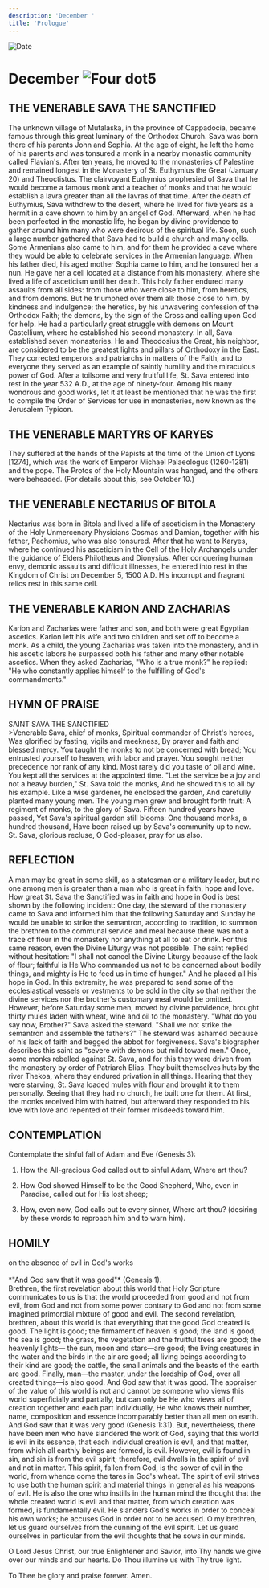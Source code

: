 ```yaml
---
description: 'December '
title: 'Prologue'
---
```


<RunningHead />
<Image src="/title-imprint.png" height={68} width={50} alt="Date" className="title-imprint"/>

# <div id="date">December <Image className="four-dot" src="/four-dot.png" height={15} width={15} alt="Four dot" />5</div>

## THE VENERABLE SAVA THE SANCTIFIED

The unknown village of Mutalaska, in the province of Cappadocia, became famous through this great luminary of the Orthodox Church. Sava was born there of his parents John and Sophia. At the age of eight, he left the home of his parents and was tonsured a monk in a nearby monastic community called Flavian's. After ten years, he moved to the monasteries of Palestine and remained longest in the Monastery of St. Euthymius the Great (January 20) and Theoctistus. The clairvoyant Euthymius prophesied of Sava that he would become a famous monk and a teacher of monks and that he would establish a lavra greater than all the lavras of that time. After the death of Euthymius, Sava withdrew to the desert, where he lived for five years as a hermit in a cave shown to him by an angel of God. Afterward, when he had been perfected in the monastic life, he began by divine providence to gather around him many who were desirous of the spiritual life. Soon, such a large number gathered that Sava had to build a church and many cells. Some Armenians also came to him, and for them he provided a cave where they would be able to celebrate services in the Armenian language. When his father died, his aged mother Sophia came to him, and he tonsured her a nun. He gave her a cell located at a distance from his monastery, where she lived a life of asceticism until her death. This holy father endured many assaults from all sides: from those who were close to him, from heretics, and from demons. But he triumphed over them all: those close to him, by kindness and indulgence; the heretics, by his unwavering confession of the Orthodox Faith; the demons, by the sign of the Cross and calling upon God for help. He had a particularly great struggle with demons on Mount Castellium, where he established his second monastery. In all, Sava established seven monasteries. He and Theodosius the Great, his neighbor, are considered to be the greatest lights and pillars of Orthodoxy in the East. They corrected emperors and patriarchs in matters of the Faith, and to everyone they served as an example of saintly humility and the miraculous power of God. After a toilsome and very fruitful life, St. Sava entered into rest in the year 532 A.D., at the age of ninety-four. Among his many wondrous and good works, let it at least be mentioned that he was the first to compile the Order of Services for use in monasteries, now known as the Jerusalem Typicon.

## THE VENERABLE MARTYRS OF KARYES

They suffered at the hands of the Papists at the time of the Union of Lyons [1274], which was the work of Emperor Michael Palaeologus (1260-1281) and the pope. The Protos of the Holy Mountain was hanged, and the others were beheaded. (For details about this, see October 10.)

## THE VENERABLE NECTARIUS OF BITOLA

Nectarius was born in Bitola and lived a life of asceticism in the Monastery of the Holy Unmercenary Physicians Cosmas and Damian, together with his father, Pachomius, who was also tonsured. After that he went to Karyes, where he continued his asceticism in the Cell of the Holy Archangels under the guidance of Elders Philotheus and Dionysius. After conquering human envy, demonic assaults and difficult illnesses, he entered into rest in the Kingdom of Christ on December 5, 1500 A.D. His incorrupt and fragrant relics rest in this same cell.

## THE VENERABLE KARION AND ZACHARIAS

Karion and Zacharias were father and son, and both were great Egyptian ascetics. Karion left his wife and two children and set off to become a monk. As a child, the young Zacharias was taken into the monastery, and in his ascetic labors he surpassed both his father and many other notable ascetics. When they asked Zacharias, "Who is a true monk?" he replied: "He who constantly applies himself to the fulfilling of God's commandments."


## HYMN OF PRAISE
<div style={{textAlign:'center', color:'crimson', fontWeight:'bold'}}>
SAINT SAVA THE SANCTIFIED
</div>
>Venerable Sava, chief of monks,  
Spiritual commander of Christ's heroes,  
Was glorified by fasting, vigils and meekness,  
By prayer and faith and blessed mercy.  
You taught the monks to not be concerned with bread;  
You entrusted yourself to heaven, with labor and prayer.  
You sought neither precedence nor rank of any kind.  
Most rarely did you taste of oil and wine.  
You kept all the services at the appointed time.  
"Let the service be a joy and not a heavy burden,"  
St. Sava told the monks,  
And he showed this to all by his example.  
Like a wise gardener, he enclosed the garden,  
And carefully planted many young men.  
The young men grew and brought forth fruit:  
A regiment of monks, to the glory of Sava.  
Fifteen hundred years have passed,  
Yet Sava's spiritual garden still blooms:  
One thousand monks, a hundred thousand,  
Have been raised up by Sava's community up to now.  
St. Sava, glorious recluse,  
O God-pleaser, pray for us also.  


## REFLECTION

A man may be great in some skill, as a statesman or a military leader, but no one among men is greater than a man who is great in faith, hope and love. How great St. Sava the Sanctified was in faith and hope in God is best shown by the following incident: One day, the steward of the monastery came to Sava and informed him that the following Saturday and Sunday he would be unable to strike the semantron, according to tradition, to summon the brethren to the communal service and meal because there was not a trace of flour in the monastery nor anything at all to eat or drink. For this same reason, even the Divine Liturgy was not possible. The saint replied without hesitation: "I shall not cancel the Divine Liturgy because of the lack of flour; faithful is He Who commanded us not to be concerned about bodily things, and mighty is He to feed us in time of hunger." And he placed all his hope in God. In this extremity, he was prepared to send some of the ecclesiastical vessels or vestments to be sold in the city so that neither the divine services nor the brother's customary meal would be omitted. However, before Saturday some men, moved by divine providence, brought thirty mules laden with wheat, wine and oil to the monastery. "What do you say now, Brother?" Sava asked the steward. "Shall we not strike the semantron and assemble the fathers?" The steward was ashamed because of his lack of faith and begged the abbot for forgiveness. Sava's biographer describes this saint as "severe with demons but mild toward men." Once, some monks rebelled against St. Sava, and for this they were driven from the monastery by order of Patriarch Elias. They built themselves huts by the river Thekoa, where they endured privation in all things. Hearing that they were starving, St. Sava loaded mules with flour and brought it to them personally. Seeing that they had no church, he built one for them. At first, the monks received him with hatred, but afterward they responded to his love with love and repented of their former misdeeds toward him.
 

## CONTEMPLATION

Contemplate the sinful fall of Adam and Eve (Genesis 3):

1. How the All-gracious God called out to sinful Adam, Where art thou?

2. How God showed Himself to be the Good Shepherd, Who, even in Paradise, called out for His lost sheep;

3. How, even now, God calls out to every sinner, Where art thou? (desiring by these words to reproach him and to warn him).


## HOMILY
<div style={{textAlign:'center', color:'crimson', fontWeight:'bold'}}>
on the absence of evil in God's works
</div>
<br />
<div style={{textAlign:'right'}}>
*"And God saw that it was good"* (Genesis 1).
</div>
Brethren, the first revelation about this world that Holy Scripture communicates to us is that the world proceeded from good and not from evil, from God and not from some power contrary to God and not from some imagined primordial mixture of good and evil. The second revelation, brethren, about this world is that everything that the good God created is good. The light is good; the firmament of heaven is good; the land is good; the sea is good; the grass, the vegetation and the fruitful trees are good; the heavenly lights— the sun, moon and stars—are good; the living creatures in the water and the birds in the air are good; all living beings according to their kind are good; the cattle, the small animals and the beasts of the earth are good. Finally, man—the master, under the lordship of God, over all created things—is also good. And God saw that it was good. The appraiser of the value of this world is not and cannot be someone who views this world superficially and partially, but can only be He who views all of creation together and each part individually, He who knows their number, name, composition and essence incomparably better than all men on earth. And God saw that it was very good (Genesis 1:31). But, nevertheless, there have been men who have slandered the work of God, saying that this world is evil in its essence, that each individual creation is evil, and that matter, from which all earthly beings are formed, is evil. However, evil is found in sin, and sin is from the evil spirit; therefore, evil dwells in the spirit of evil and not in matter. This spirit, fallen from God, is the sower of evil in the world, from whence come the tares in God's wheat. The spirit of evil strives to use both the human spirit and material things in general as his weapons of evil. He is also the one who instills in the human mind the thought that the whole created world is evil and that matter, from which creation was formed, is fundamentally evil. He slanders God's works in order to conceal his own works; he accuses God in order not to be accused. O my brethren, let us guard ourselves from the cunning of the evil spirit. Let us guard ourselves in particular from the evil thoughts that he sows in our minds.

O Lord Jesus Christ, our true Enlightener and Savior, into Thy hands we give over our minds and our hearts. Do Thou illumine us with Thy true light.

To Thee be glory and praise forever. Amen.